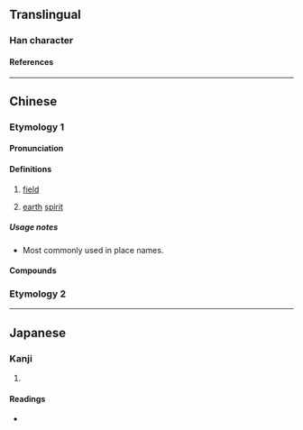 {{character info}}
==Translingual==

===Han character===
{{Han char|rn=32|rad=土|as=06|sn=9|four=48151|canj=GTQ|ids=⿰土羊}}

====References====
{{Han ref|kx=0228.130|dkj=05053|dj=0464.100|hdz=10442.010|uh=579F}}

----

==Chinese==
{{zh-forms}}

===Etymology 1===

====Pronunciation====
{{zh-pron
|m=yáng
|c=joeng4
|w=3hhian
|cat=n
}}

====Definitions====
{{zh-hanzi}}

# {{lb|zh|chiefly|Wu}} [[field]]
# {{lb|zh|Chinese mythology}} [[earth]] [[spirit]]

=====Usage notes=====
* {{sense|field}} Most commonly used in place names.

====Compounds====
{{zh-der|墳垟|翁垟|上家垟}}

===Etymology 2===
{{zh-see|牆|ss}}

----

==Japanese==

===Kanji===
{{ja-kanji|grade=|rs=土06}}

# {{rfdef|ja|sort=土06}}

====Readings====
* {{ja-readings|on=[[よう]] (yō)|kun=}}